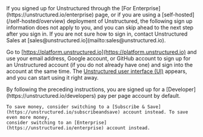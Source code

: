 <Note>
    If you signed up for Unstructured through the [For Enterprise](https://unstructured.io/enterprise) page, or if you are using a [self-hosted](/self-hosted/overview) deployment of Unstructured, the following sign up information 
    does not apply to you, and you can skip ahead to the next step after you sign in. If you are not sure how to sign in, contact Unstructured Sales at [sales@unstructured.io](mailto:sales@unstructured.io).
</Note>

Go to [https://platform.unstructured.io](https://platform.unstructured.io) and use your email address, Google account, or GitHub account to 
sign up for an Unstructured account (if you do not already have one) and sign into the account at the same time. The 
[Unstructured user interface (UI)](/ui/overview) appears, and you can start using it right away.

<Tip>
    By following the preceding instructions, you are signed up for a [Developer](https://unstructured.io/developers) pay per page account by default. 
    
    To save money, consider switching to a [Subscribe & Save](https://unstructured.io/subscribeandsave) account instead. To save even more money, 
    consider switching to an [Enterprise](https://unstructured.io/enterprise) account instead.
</Tip>